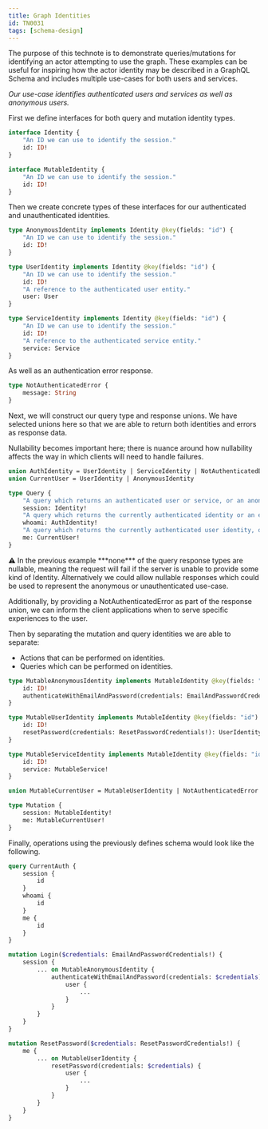 ```yaml
---
title: Graph Identities
id: TN0031
tags: [schema-design]
---
```


The purpose of this technote is to demonstrate queries/mutations for identifying an actor attempting to use the graph. These examples can be useful for inspiring how the actor identity may be described in a GraphQL Schema and includes multiple use-cases for both users and services.

*Our use-case identifies authenticated users and services as well as anonymous users.*

First we define interfaces for both query and mutation identity types.

```graphql
interface Identity {
	"An ID we can use to identify the session."
	id: ID!
}

interface MutableIdentity {
	"An ID we can use to identify the session."
	id: ID!
}
```

Then we create concrete types of these interfaces for our authenticated and unauthenticated identities.

```graphql
type AnonymousIdentity implements Identity @key(fields: "id") {
	"An ID we can use to identify the session."
	id: ID!
}

type UserIdentity implements Identity @key(fields: "id") {
	"An ID we can use to identify the session."
	id: ID!
	"A reference to the authenticated user entity."
	user: User
}

type ServiceIdentity implements Identity @key(fields: "id") {
	"An ID we can use to identify the session."
	id: ID!
	"A reference to the authenticated service entity."
	service: Service
}
```

As well as an authentication error response.

```graphql
type NotAuthenticatedError {
	message: String
}
```

Next, we will construct our query type and response unions. We have selected unions here so that we are able to return both identities and errors as response data.

Nullability becomes important here; there is nuance around how nullability affects the way in which clients will need to handle failures.

```graphql
union AuthIdentity = UserIdentity | ServiceIdentity | NotAuthenticatedError
union CurrentUser = UserIdentity | AnonymousIdentity

type Query {
	"A query which returns an authenticated user or service, or an anonymous identity."
	session: Identity!
	"A query which returns the currently authenticated identity or an error."
	whoami: AuthIdentity!
	"A query which returns the currently authenticated user identity, or an anonymous identity."
	me: CurrentUser!
}
```

<aside>
⚠️ In the previous example ***none*** of the query response types are nullable, meaning the request will fail if the server is unable to provide some kind of Identity. Alternatively we could allow nullable responses which could be used to represent the anonymous or unauthenticated use-case.

Additionally, by providing a NotAuthenticatedError as part of the response union, we can inform the client applications when to serve specific experiences to the user.

</aside>

Then by separating the mutation and query identities we are able to separate:
* Actions that can be performed on identities.
* Queries which can be performed on identities.

```graphql
type MutableAnonymousIdentity implements MutableIdentity @key(fields: "id") {
	id: ID!
	authenticateWithEmailAndPassword(credentials: EmailAndPasswordCredentials!): UserIdentity!
}

type MutableUserIdentity implements MutableIdentity @key(fields: "id") {
	id: ID!
	resetPassword(credentials: ResetPasswordCredentials!): UserIdentity!
}

type MutableServiceIdentity implements MutableIdentity @key(fields: "id") {
	id: ID!
	service: MutableService!
}

union MutableCurrentUser = MutableUserIdentity | NotAuthenticatedError

type Mutation {
	session: MutableIdentity!
	me: MutableCurrentUser!
}
```

Finally, operations using the previously defines schema would look like the following.

```graphql
query CurrentAuth {
	session {
		id
	}
	whoami {
		id
	}
	me {
		id
	}
}

mutation Login($credentials: EmailAndPasswordCredentials!) {
	session {
		... on MutableAnonymousIdentity {
			authenticateWithEmailAndPassword(credentials: $credentials) {
				user {
					...
				}
			}
		}
	}
}

mutation ResetPassword($credentials: ResetPasswordCredentials!) {
	me {
		... on MutableUserIdentity {
			resetPassword(credentials: $credentials) {
				user {
					...
				}
			}
		}
	}
}
```
